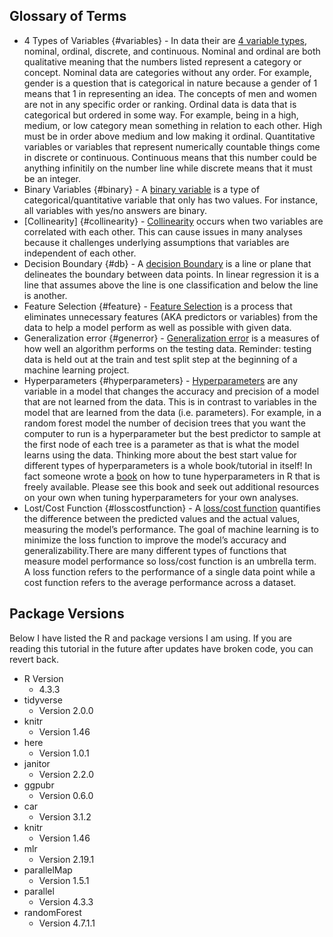 ## Glossary of Terms

-   4 Types of Variables {#variables} - In data their are [4 variable types](https://www.mygreatlearning.com/blog/types-of-data//), nominal, ordinal, discrete, and continuous. Nominal and ordinal are both qualitative meaning that the numbers listed represent a category or concept. Nominal data are categories without any order. For example, gender is a question that is categorical in nature because a gender of 1 means that 1 in representing an idea. The concepts of men and women are not in any specific order or ranking. Ordinal data is data that is categorical but ordered in some way. For example, being in a high, medium, or low category mean something in relation to each other. High must be in order above medium and low making it ordinal. Quantitative variables or variables that represent numerically countable things come in discrete or continuous. Continuous means that this number could be anything infinitily on the number line while discrete means that it must be an integer.
-   Binary Variables {#binary} - A [binary variable](https://www.learndatasci.com/glossary/binary-variable/) is a type of categorical/quantitative variable that only has two values. For instance, all variables with yes/no answers are binary.
-   \[Collinearity\] {#collinearity} - [Collinearity](https://www.stratascratch.com/blog/a-beginner-s-guide-to-collinearity-what-it-is-and-how-it-affects-our-regression-model/) occurs when two variables are correlated with each other. This can cause issues in many analyses because it challenges underlying assumptions that variables are independent of each other.
-   Decision Boundary {#db} - A [decision Boundary](https://klu.ai/glossary/decision-boundary) is a line or plane that delineates the boundary between data points. In linear regression it is a line that assumes above the line is one classification and below the line is another.
-   Feature Selection {#feature} - [Feature Selection](https://domino.ai/data-science-dictionary/feature-selection) is a process that eliminates unnecessary features (AKA predictors or variables) from the data to help a model perform as well as possible with given data.
-   Generalization error {#generror} - [Generalization error](https://medium.com/@yixinsun_56102/understanding-generalization-error-in-machine-learning-e6c03b203036) is a measures of how well an algorithm performs on the testing data. Reminder: testing data is held out at the train and test split step at the beginning of a machine learning project.
-   Hyperparameters {#hyperparameters} - [Hyperparameters](https://towardsdatascience.com/parameters-and-hyperparameters-aa609601a9ac) are any variable in a model that changes the accuracy and precision of a model that are not learned from the data. This is in contrast to variables in the model that are learned from the data (i.e. parameters). For example, in a random forest model the number of decision trees that you want the computer to run is a hyperparameter but the best predictor to sample at the first node of each tree is a parameter as that is what the model learns using the data. Thinking more about the best start value for different types of hyperparameters is a whole book/tutorial in itself! In fact someone wrote a [book](https://library.oapen.org/viewer/web/viewer.html?file=/bitstream/handle/20.500.12657/60840/978-981-19-5170-1.pdf?sequence=1&isAllowed=y) on how to tune hyperparameters in R that is freely available. Please see this book and seek out additional resources on your own when tuning hyperparameters for your own analyses.
-   Lost/Cost Function {#losscostfunction} - A [loss/cost function](https://www.enjoyalgorithms.com/blog/loss-and-cost-functions-in-machine-learning) quantifies the difference between the predicted values and the actual values, measuring the model's performance. The goal of machine learning is to minimize the loss function to improve the model's accuracy and generalizability.There are many different types of functions that measure model performance so loss/cost function is an umbrella term. A loss function refers to the performance of a single data point while a cost function refers to the average performance across a dataset.

## Package Versions

Below I have listed the R and package versions I am using. If you are reading this tutorial in the future after updates have broken code, you can revert back.

-   R Version
    -   4.3.3
-   tidyverse
    -   Version 2.0.0
-   knitr
    -   Version 1.46
-   here
    -   Version 1.0.1
-   janitor
    -   Version 2.2.0
-   ggpubr
    -   Version 0.6.0
-   car
    -   Version 3.1.2
-   knitr
    -   Version 1.46
-   mlr
    -   Version 2.19.1
-   parallelMap
    -   Version 1.5.1
-   parallel
    -   Version 4.3.3
-   randomForest
    -   Version 4.7.1.1
